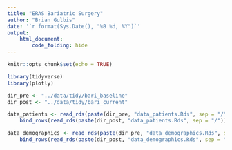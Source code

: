 ```yaml
---
title: "ERAS Bariatric Surgery"
author: "Brian Gulbis"
date: '`r format(Sys.Date(), "%B %d, %Y")`'
output: 
    html_document:
        code_folding: hide
---
```


```r
knitr::opts_chunk$set(echo = TRUE)
```

```r
library(tidyverse)
library(plotly)

dir_pre <- "../data/tidy/bari_baseline"
dir_post <- "../data/tidy/bari_current"

data_patients <- read_rds(paste(dir_pre, "data_patients.Rds", sep = "/")) %>%
    bind_rows(read_rds(paste(dir_post, "data_patients.Rds", sep = "/")))

data_demographics <- read_rds(paste(dir_pre, "data_demographics.Rds", sep = "/")) %>%
    bind_rows(read_rds(paste(dir_post, "data_demographics.Rds", sep = "/")))
```

